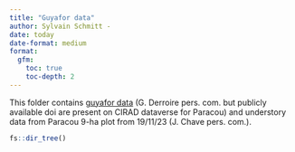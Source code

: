 ```yaml
---
title: "Guyafor data"
author: Sylvain Schmitt -
date: today
date-format: medium
format: 
  gfm:
    toc: true
    toc-depth: 2
---
```


This folder contains [guyafor data](https://paracou.cirad.fr/website/experimental-design/guyafor-network) (G. Derroire pers. com. but publicly available doi are present on CIRAD dataverse for Paracou) and understory data from Paracou 9-ha plot from 19/11/23 (J. Chave pers. com.).

```r
fs::dir_tree()
```
